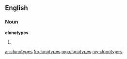 ==English==

===Noun===
'''clonotypes'''

# {{plural of|clonotype}}

[[ar:clonotypes]]
[[fr:clonotypes]]
[[mg:clonotypes]]
[[my:clonotypes]]